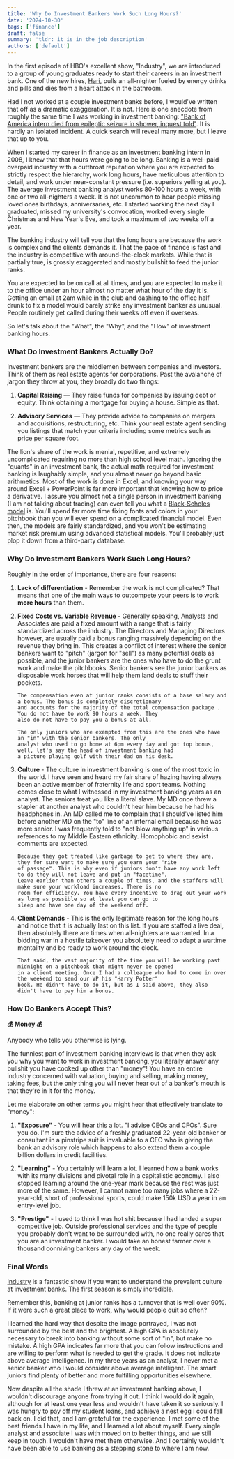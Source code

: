 ```yaml
---
title: 'Why Do Investment Bankers Work Such Long Hours?'
date: '2024-10-30'
tags: ['finance']
draft: false
summary: 'tldr: it is in the job description'
authors: ['default']
---
```


In the first episode of HBO's excellent show, "Industry", we are introduced to a group of young graduates ready
to start their careers in an investment bank. One of the new hires,
[Hari](https://industry-hbo.fandom.com/wiki/Hari_Dhar), pulls an all-nighter fueled by energy
drinks and pills and dies from a heart attack in the bathroom.

Had I not worked at a couple investment banks before, I would've written that off as a dramatic exaggeration. It is not.
Here is one anecdote from roughly the same time I was working in investment banking:
["Bank of America intern died from epileptic seizure in shower, inquest told"](https://www.theguardian.com/business/2013/nov/22/bank-intern-moritz-erhardt-died-epileptic-seizure-shower).
It is hardly an isolated incident. A quick search will reveal many more, but I leave that up to you.

When I started my career in finance as an investment banking intern in 2008, I knew that that hours were going to be
long. Banking is a <s>well-paid</s> overpaid industry with a cutthroat reputation where you are expected to
strictly
respect the hierarchy, work long hours, have meticulous attention to detail, and work under near-constant pressure (i.e.
superiors yelling at you). The average investment banking analyst works 80-100 hours a week, with one or two
all-nighters a
week. It is not uncommon to hear people missing loved ones birthdays, anniversaries, etc. I started working the next
day I graduated, missed my university's convocation, worked every single Christmas and New Year's Eve, and took a
maximum of two weeks off a year.

The banking industry will tell you that the long hours are because the work is complex and the clients demands it.
That the pace of finance is fast and the industry is competitive with around-the-clock markets. While that is
partially true, is grossly exaggerated and mostly bullshit to feed the junior ranks.

You are expected to be on call at all times, and you are expected to make it to the office under an hour almost no
matter what hour of the day it is. Getting an email at 2am while in the club and dashing to the office half drunk to
fix a model would barely strike any investment banker as unusual. People routinely get called during their weeks off
even if overseas.

So let's talk about the "What", the "Why", and the "How" of investment banking hours.

### What Do Investment Bankers Actually Do?

Investment bankers are the middlemen between companies and investors. Think of them as real estate agents for
corporations. Past the avalanche of jargon they throw at you, they broadly do two things:

1. **Capital Raising** — They raise funds for companies by issuing debt or equity. Think obtaining a
   mortgage for buying a house. Simple as that.

2. **Advisory Services** — They provide advice to companies on mergers and acquisitions, restructuring, etc. Think
   your real estate agent sending you listings that match your criteria including some metrics such as price per square foot.

The lion's share of the work is menial, repetitive, and extremely uncomplicated requiring no more than high school
level math. Ignoring the "quants" in an investment bank, the actual math required for investment banking is
laughably simple, and you almost never go beyond basic arithmetics. Most of the work is done in Excel, and knowing
your way around Excel + PowerPoint is far more important that knowing how to price a derivative. I assure you almost
not a
single
person in investment banking (I am not talking about trading) can even tell you what a
[Black-Scholes model](https://en.wikipedia.org/wiki/Black%E2%80%93Scholes_model) is. You'll spend far more time
fixing fonts and colors in your pitchbook than you will ever spend on a complicated financial model. Even then, the
models are fairly standardized, and you won't be estimating market risk premium using advanced statistical models. You'll
probably just plop it down from a third-party database.

### Why Do Investment Bankers Work Such Long Hours?

Roughly in the order of importance, there are four reasons:

1.  **Lack of differentiation** - Remember the work is not complicated? That means that one of the main ways to
    outcompete your peers is to work **more hours** than them.

2.  **Fixed Costs vs. Variable Revenue** - Generally speaking, Analysts and Associates are paid a fixed amount with a
    range that is fairly standardized across the industry. The Directors and Managing Directors however, are usually
    paid a bonus ranging massively depending on the revenue they bring in. This creates a conflict of interest where the
    senior bankers want to "pitch" (jargon for "sell") as many potential deals as possible, and the junior bankers
    are the ones who have to do the grunt work and make the pitchbooks. Senior bankers see the junior bankers as
    disposable work horses that will help them land deals to stuff their pockets.

        The compensation even at junior ranks consists of a base salary and a bonus. The bonus is completely discretionary
        and accounts for the majority of the total compensation package . You do not have to work 90 hours a week. They
        also do not have to pay you a bonus at all.

        The only juniors who are exempted from this are the ones who have an "in" with the senior bankers. The only
        analyst who used to go home at 6pm every day and got top bonus, well, let's say the head of investment banking had
        a picture playing golf with their dad on his desk.

3.  **Culture** - The culture in investment banking is one of the most toxic in the world. I have seen and heard my
    fair share of hazing having always been an active member of fraternity life and sport teams. Nothing comes close to
    what I witnessed in my investment banking years as an analyst. The seniors treat you like a literal slave. My MD
    once threw a stapler at another analyst who couldn't hear him because he had his headphones in. An MD called me to
    complain that I should've listed him before another MD on the "to" line of an internal email because he was more
    senior. I was frequently told to "not blow anything up" in various references to my Middle Eastern ethnicity.
    Homophobic and sexist comments are expected.

        Because they got treated like garbage to get to where they are, they for sure want to make sure you earn your "rite
        of passage". This is why even if juniors don't have any work left to do they will not leave and put in "facetime".
        Leave earlier than others a couple of times, and the staffers will make sure your workload increases. There is no
        room for efficiency. You have every incentive to drag out your work as long as possible so at least you can go to
        sleep and have one day of the weekend off.

4.  **Client Demands** - This is the only legitimate reason for the long hours and notice that it is actually
    last on this list. If you are staffed a live deal, then absolutely there are times when all-nighters are warranted. In a
    bidding war in a hostile takeover you absolutely need to adapt a wartime mentality and be ready to work around the
    clock.

        That said, the vast majority of the time you will be working past midnight on a pitchbook that might never be opened
        in a client meeting. Once I had a colleague who had to come in over the weekend to send our VP his "Harry Potter"
        book. He didn't have to do it, but as I said above, they also didn't have to pay him a bonus.

### How Do Bankers Accept This?

**💰 Money 💰**

Anybody who tells you otherwise is lying.

The funniest part of investment banking interviews is that when they ask you why you want to work in investment banking,
you
literally answer any bullshit you have cooked up other than "money"! You have an entire industry concerned with
valuation, buying and selling, making money, taking fees, but the only thing you will never hear out of a banker's
mouth is that they're in it for the money.

Let me elaborate on other terms you might hear that effectively translate to "money":

1. **"Exposure"** - You will hear this a lot. "I advise CEOs and CFOs". Sure you do. I'm sure the advice of a freshly
   graduated 22-year-old banker or consultant in a pinstripe suit is invaluable to a CEO who is giving the bank an
   advisory role which happens to also extend them a couple billion dollars in credit facilities.

2. **"Learning"** - You certainly will learn a lot. I learned how a bank works with its many divisions and pivotal
   role in a capitalistic economy. I also stopped learning around the one-year mark because the rest was just more of the
   same. However, I cannot name too many jobs where a 22-year-old, short of professional sports, could make 150k USD a
   year in an entry-level job.

3. **"Prestige"** - I used to think I was hot shit because I had landed a super competitive job. Outside
   professional services and the type of people you probably don't want to be surrounded with, no one really cares that
   you are an investment banker. I would take an honest farmer over a thousand conniving bankers any day of the week.

### Final Words

[Industry](<https://en.wikipedia.org/wiki/Industry_(TV_series)>)
is a fantastic show if you want to understand the
prevalent culture at investment banks. The first season is simply incredible.

Remember this, banking at junior ranks has a turnover that is well over 90%. If it were such a great place to work,
why would
people quit so often?

I learned the hard way that despite the image portrayed, I was not surrounded by the best and the
brightest. A high GPA is absolutely necessary
to break into banking without some sort of "in", but make no mistake. A high GPA indicates far more that you can
follow instructions and are willing to perform what is needed to get the grade. It does not indicate above
average intelligence. In my three years as an analyst, I never met a senior banker who I would consider above
average intelligent.
The
smart juniors find plenty of better and more fulfilling opportunities elsewhere.

Now despite all the shade I threw at an investment banking above, I wouldn't discourage anyone from trying it out. I
think I would do it again, although for at least one year less and wouldn't have taken it so seriously. I was hungry
to pay off my student loans, and achieve a nest egg I could fall back on. I did that, and I am grateful for the
experience. I met some of the best friends I have in my life, and I learned a lot about myself. Every single analyst
and associate I was with moved on to better things, and we still keep in touch. I wouldn't have met them otherwise.
And I certainly wouldn't have been able to use banking as a stepping stone to where I am now.
